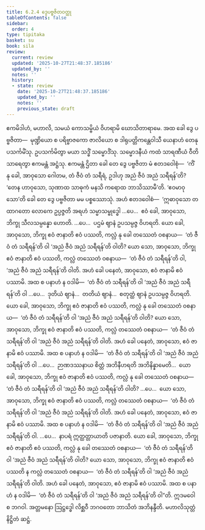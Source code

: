 ```yaml
---
title: 6.2.4 ဒွေပဗ္ဗဇိတဝတ္ထု
tableOfContents: false
sidebar:
  order: 4
type: tipitaka
basket: su
book: sila
review:
  current: review
  updated: '2025-10-27T21:48:37.185186'
  updated_by: ''
  notes: ''
  history:
  - state: review
    date: '2025-10-27T21:48:37.185186'
    updated_by: ''
    notes: ''
    previous_state: draft
---
```



<ReviewStatus review={frontmatter.review} showDetails={true} />

<HypothesisAnnotation frontmatter={frontmatter} />

<DynamicBreadcrumb />

<Division number="376" book="sila" e="ch" v="6" p="149">

<Paragraph number="618" book="sila">
ဧကမိဒါဟံ, မဟာလိ, သမယံ ကောသမ္ဗိယံ ဝိဟရာမိ ဃောသိတာရာမေ. အထ ခေါ ဒွေ ပဗ္ဗဇိတာ—  မုဏ္ဍိယော စ ပရိဗ္ဗာဇကော ဇာလိယော စ ဒါရုပတ္တိကန္တေဝါသီ ယေနာဟံ တေနုပသင်္ကမိံသု. ဥပသင်္ကမိတွာ မယာ သဒ္ဓိံ သမ္မောဒိံသု. သမ္မောဒနီယံ ကထံ သာရဏီယံ ဝီတိသာရေတွာ ဧကမန္တံ အဋ္ဌံသု. ဧကမန္တံ ဌိတာ ခေါ တေ ဒွေ ပဗ္ဗဇိတာ မံ ဧတဒဝေါစုံ—  ‘ကိံ နု ခေါ, အာဝုသော ဂေါတမ, တံ ဇီဝံ တံ သရီရံ, ဥဒါဟု အညံ ဇီဝံ အညံ သရီရန်’တိ?
</Paragraph>

</Division>
<Division number="377" book="sila" e="ch" v="6" p="149">

<Paragraph number="619" book="sila">
‘တေန ဟာဝုသော, သုဏာထ သာဓုကံ မနသိ ကရောထ ဘာသိဿာမီ’တိ. ‘ဧဝမာဝုသော’တိ ခေါ တေ ဒွေ ပဗ္ဗဇိတာ မမ ပစ္စဿောသုံ. အဟံ ဧတဒဝေါစံ—  ‘ဣဓာဝုသော တထာဂတော လောကေ ဥပ္ပဇ္ဇတိ အရဟံ သမ္မာသမ္ဗုဒ္ဓေါ …ပေ…  ဧဝံ ခေါ, အာဝုသော, ဘိက္ခု သီလသမ္ပန္နော ဟောတိ.
</Paragraph>

<Paragraph number="620" book="sila">
…ပေ…  ပဌမံ ဈာနံ ဥပသမ္ပဇ္ဇ ဝိဟရတိ. ယော ခေါ, အာဝုသော, ဘိက္ခု ဧဝံ ဇာနာတိ ဧဝံ ပဿတိ, ကလ္လံ နု ခေါ တဿေတံ ဝစနာယ—  ‘တံ ဇီဝံ တံ သရီရန်’တိ ဝါ ‘အညံ ဇီဝံ အညံ သရီရန်’တိ ဝါတိ? ယော သော, အာဝုသော, ဘိက္ခု ဧဝံ ဇာနာတိ ဧဝံ ပဿတိ, ကလ္လံ တဿေတံ ဝစနာယ—  ‘တံ ဇီဝံ တံ သရီရန်’တိ ဝါ, ‘အညံ ဇီဝံ အညံ သရီရန်’တိ ဝါတိ. အဟံ ခေါ ပနေတံ, အာဝုသော, ဧဝံ ဇာနာမိ ဧဝံ ပဿာမိ. အထ စ ပနာဟံ န ဝဒါမိ—  ‘တံ ဇီဝံ တံ သရီရန်’တိ ဝါ ‘အညံ ဇီဝံ အညံ သရီရန်’တိ ဝါ …ပေ…  ဒုတိယံ ဈာနံ…  တတိယံ ဈာနံ…  စတုတ္ထံ ဈာနံ ဥပသမ္ပဇ္ဇ ဝိဟရတိ. ယော ခေါ, အာဝုသော, ဘိက္ခု ဧဝံ ဇာနာတိ ဧဝံ ပဿတိ, ကလ္လံ နု ခေါ တဿေတံ ဝစနာယ—  ‘တံ ဇီဝံ တံ သရီရန်’တိ ဝါ ‘အညံ ဇီဝံ အညံ သရီရန်’တိ ဝါတိ? ယော သော, အာဝုသော, ဘိက္ခု ဧဝံ ဇာနာတိ ဧဝံ ပဿတိ, ကလ္လံ တဿေတံ ဝစနာယ—  ‘တံ ဇီဝံ တံ သရီရန်’တိ ဝါ ‘အညံ ဇီဝံ အညံ သရီရန်’တိ ဝါတိ. အဟံ ခေါ ပနေတံ, အာဝုသော, ဧဝံ ဇာနာမိ ဧဝံ ပဿာမိ. အထ စ ပနာဟံ န ဝဒါမိ—  ‘တံ ဇီဝံ တံ သရီရန်’တိ ဝါ ‘အညံ ဇီဝံ အညံ သရီရန်’တိ ဝါ …ပေ…  ဉာဏဒဿနာယ စိတ္တံ အဘိနီဟရတိ အဘိနိန္နာမေတိ…  ယော ခေါ, အာဝုသော, ဘိက္ခု ဧဝံ ဇာနာတိ ဧဝံ ပဿတိ, ကလ္လံ နု ခေါ တဿေတံ ဝစနာယ—  ‘တံ ဇီဝံ တံ သရီရန်’တိ ဝါ ‘အညံ ဇီဝံ အညံ သရီရန်’တိ ဝါတိ? …ပေ…  ယော သော, အာဝုသော, ဘိက္ခု ဧဝံ ဇာနာတိ ဧဝံ ပဿတိ, ကလ္လံ တဿေတံ ဝစနာယ—  ‘တံ ဇီဝံ တံ သရီရန်’တိ ဝါ ‘အညံ ဇီဝံ အညံ သရီရန်’တိ ဝါတိ. အဟံ ခေါ ပနေတံ, အာဝုသော, ဧဝံ ဇာနာမိ ဧဝံ ပဿာမိ. အထ စ ပနာဟံ န ဝဒါမိ—  ‘တံ ဇီဝံ တံ သရီရန်’တိ ဝါ ‘အညံ ဇီဝံ အညံ သရီရန်’တိ ဝါ.
</Paragraph>

<Paragraph number="621" book="sila">
…ပေ…  နာပရံ ဣတ္ထတ္တာယာတိ ပဇာနာတိ. ယော ခေါ, အာဝုသော, ဘိက္ခု ဧဝံ ဇာနာတိ ဧဝံ ပဿတိ, ကလ္လံ နု ခေါ တဿေတံ ဝစနာယ—  ‘တံ ဇီဝံ တံ သရီရန်’တိ ဝါ ‘အညံ ဇီဝံ အညံ သရီရန်’တိ ဝါတိ? ယော သော, အာဝုသော, ဘိက္ခု ဧဝံ ဇာနာတိ ဧဝံ ပဿတိ န ကလ္လံ တဿေတံ ဝစနာယ—  ‘တံ ဇီဝံ တံ သရီရန်’တိ ဝါ ‘အညံ ဇီဝံ အညံ သရီရန်’တိ ဝါတိ. အဟံ ခေါ ပနေတံ, အာဝုသော, ဧဝံ ဇာနာမိ ဧဝံ ပဿာမိ. အထ စ ပနာဟံ န ဝဒါမိ—  ‘တံ ဇီဝံ တံ သရီရန်’တိ ဝါ ‘အညံ ဇီဝံ အညံ သရီရန်’တိ ဝါ”တိ.
</Paragraph>

<Paragraph number="622" book="sila">
ဣဒမဝေါစ ဘဂဝါ. အတ္တမနော ဩဋ္ဌဒ္ဓေါ လိစ္ဆဝီ ဘဂဝတော ဘာသိတံ အဘိနန္ဒီတိ.

</Paragraph>
</Division>

<Paragraph number="623" type="center" book="sila">
မဟာလိသုတ္တံ နိဋ္ဌိတံ ဆဋ္ဌံ.
</Paragraph>